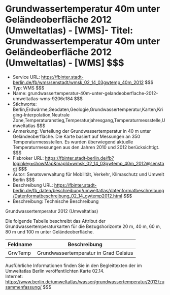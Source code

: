 # Grundwassertemperatur 40m unter Geländeoberfläche 2012 (Umweltatlas) - [WMS]- Titel: Grundwassertemperatur 40m unter Geländeoberfläche 2012 (Umweltatlas) - [WMS] $$$
- Service URL: https://fbinter.stadt-berlin.de/fb/wms/senstadt/wmsk_02_14_03gwtemp_40m_2012 $$$
- Typ: WMS $$$
- Name: grundwassertemperatur-40m-unter-gelandeoberflache-2012-umweltatlas-wms-9206c184 $$$
- Stichworte: Berlin,Erdwärme,Geodaten,Geologie,Grundwassertemperatur,Karten,Kriging-Interpolation,Neutrale Zone,Temperaturanstieg,Temperaturjahresgang,Temperaturmessstelle,Umweltatlas $$$
- Anmerkung: Verteilung der Grundwassertemperatur in 40 m unter Geländeoberfläche. Die Karte basiert auf Messungen an 350 Temperaturmessstellen. Es wurden überwiegend aktuelle Temperaturmessungen aus den Jahren 2010 und 2012 berücksichtigt. $$$
- Fisbroker URL: https://fbinter.stadt-berlin.de/fb?loginkey=showMap&mapId=wmsk_02_14_03gwtemp_40m_2012@senstadt $$$
- Autor: Senatsverwaltung für Mobilität, Verkehr, Klimaschutz und Umwelt Berlin $$$
- Beschreibung URL: https://fbinter.stadt-berlin.de/fb_daten/beschreibung/umweltatlas/datenformatbeschreibung/Datenformatbeschreibung_02_14_gwtemp2012.html $$$
- Beschreibung: Technische Beschreibung 

Grundwassertemperatur 2012 (Umweltatlas)

Die folgende Tabelle beschreibt das Attribut der Grundwassertemperaturkarten für die Bezugshorizonte 20 m, 40 m, 60 m, 80 m und 100 m unter Geländeoberfläche.

| **Feldname** | **Beschreibung**                      |
| ------------ | ------------------------------------- |
| GrwTemp      | Grundwassertemperatur in Grad Celsius |

Ausführliche Informationen finden Sie in den Begleittexten der im Umweltatlas Berlin veröffentlichten Karte 02.14.  
Internet: https://www.berlin.de/umweltatlas/wasser/grundwassertemperatur/2012/zusammenfassung/ $$$
